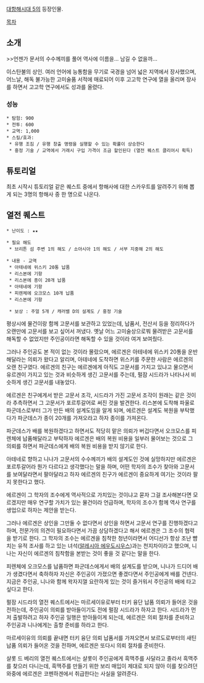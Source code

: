 [[대항해시대 5]]의 등장인물.

[[목차]]
== 소개 ==
>>언젠가 문서의 수수께끼를 풀어 역사에 이름을... 남길 수 없을까...

이스탄불의 상인. 여러 언어에 능통함을 무기로 국경을 넘어 넓은 지역에서 장사했으며, 어느날, 해독 불가능한 고미술품 서적에 매료되어 이후 고고학 연구에 열을 올리며 장사를 하면서 고고학 연구에서도 성과를 올렸다.

=== 성능 ===
 * 탐험: 900
 * 전투: 600
 * 교역: 1,000
 * 스킬/효과: 
  * 유행 조짐 / 유행 창출 명령을 실행할 수 있는 확률이 상승한다
  * 흥정 기술 / 교역에서 거래시 구입 가격이 조금 할인된다 (열전 퀘스트 클리어시 획득)

== 튜토리얼 ==
최초 시작시 튜토리얼 같은 퀘스트 중에서 항해사에 대한 스카우트를 알려주기 위해 뽑게 되는 3명의 항해사 중 한 명으로 나온다.

== 열전 퀘스트 ==
 * 난이도 : ★★

 * 필요 해도
  * 브리튼 섬 주변 1의 해도 / 소아시아 1의 해도 / 서부 지중해 2의 해도

 * 내용 - 교역
  * 아테네에 위스키 20통 납품
  * 리스본에 기항
  * 리스본에 종이 20개 납품
  * 아테네에 기항
  * 피렌체에 오크모스 10개 납품
  * 리스본에 기항

  * 보상 : 주얼 5개 / 캐러밸 D의 설계도 / 흥정 기술

평상시에 물건이랑 함께 고문서를 보관하고 있었는데, 납품서, 전산서 등을 정리하다가 오랜만에 고문서를 보고 싶어서 꺼냈다. 옛날 어느 고미술상으로붜 물려받은 고문서를 해독할 수 없었지만 주인공이라면 해독할 수 있을 것이라 여겨 보여줬다.

그러나 주인공도 본 적이 없는 것이라 몰랐으며, 에르겐은 아테네에 위스키 20통을 운반해달라는 의뢰가 왔다고 알리며, 아테네에 도착하면 위스키를 주문한 사람은 에르겐의 오랜 친구였다. 에르겐의 친구는 에르겐에게 아직도 고문서를 가지고 있냐고 물으면서 유르겐이 가지고 있는 것과 비슷하게 생긴 고문서를 주는데, 펄잠 시드라가 나타나서 비슷하게 생긴 고문서를 내놓았다.

에르겐은 친구에게서 받은 고문서 조각, 시드라가 가진 고문서 조각이 원래는 같은 것이라 추측하면서 그 고문서가 포르투갈어로 써진 것을 발견한다. 리스본에 도착해 파울로 파군데스로부터 그가 만든 배의 설계도임을 알게 되며, 에르겐은 설계도 복원을 부탁했다가 파군데스가 종이 20개를 가져오라고 하자 종이를 가져온다.

파군데스가 배를 복원하겠다고 하면서도 적당히 맡은 의뢰가 버겁다면서 오크모스를 피렌체에 납품해달라고 부탁하자 에르겐은 배의 복원 비용을 일부러 물어보는 것으로 그 의뢰를 하면서 파군데스에게 배의 복원 비용을 받지 않기로 한다.

아테네로 향하고 니나가 고문서의 수수께끼가 배의 설계도인 것에 실망하지만 에르겐은 포르투갈어라 뭔가 다르다고 생각했다는 말을 하며, 어떤 학자의 조수가 찾아와 고문서를 보여달라면서 팔아달라고 하자 에르겐의 친구가 에르겐이 중요하게 여기는 것이라 팔지 못한다고 했다.

에르겐이 그 학자의 조수에게 역사적으로 가치있는 것이냐고 묻자 그걸 조사해본다면 모르겠지만 매우 연구할 가치가 있는 물건이라 언급하며, 학자의 조수가 함께 역사 연구를 생업으로 하자는 제안을 받는다.

그러나 에르겐은 상인을 그만둘 수 없다면서 상인을 하면서 고문서 연구를 진행하겠다고 하며, 전문가의 의견이 필요하다면서 가끔 상담하겠다고 해서 에르겐은 그 조수의 협력을 받기로 한다. 그 학자의 조수는 에르겐을 침착한 청년이라면서 어디선가 항상 조난 뺨치는 유적 조사를 하고 있는 녀석([[알레시아 에우도시우스]])과는 천지차이라고 했으며, 니나는 자신이 에르겐의 침착함을 본받는 것이 좋을 것 같다는 말을 한다.

피렌체에 오크모스를 납품하면 파군데스에게서 배의 설계도를 받으며, 니나가 드디어 배가 생겼다면서 축하하자 자신은 주인공이 가졌으면 좋겠다면서 주인공에게 배를 건넨다. 지금은 주인공, 니나와 함께 왁자지껄 요란하게 있는 것이 즐거워서 주인공의 배에 타고 싶다고 한다.

펄잠 시드라의 열전 퀘스트에서는 마르세이유로부터 터키 융단 납품 의뢰가 들어온 것을 전하는데, 주인공이 의뢰를 받아들이기도 전에 펄잠 시드라가 하자고 한다. 시드라가 먼저 출발하려고 하자 주인공 일행은 받아들이게 되는데, 에르겐은 의뢰 절차를 준비하고 주인공과 니나에게는 출항 준비를 하라고 한다.

마르세이유의 의뢰를 끝내면 터키 융단 의뢰 납품서를 가져오면서 보르도로부터의 새틴 납품 의뢰가 들어온 것을 전하며, 에르겐은 또다시 의뢰 절차를 준비한다.

샬롯 드 베리의 열전 퀘스트에서는 샬롯이 주인공에게 흑맥주를 사달라고 졸라서 흑맥주를 찾으러 다니는데, 흑맥주를 만들기 위한 보리 매입이 제대로 되지 않아 이를 찾으려던 와중에 에르겐은 코펜하겐에서 취급한다는 사실을 알려준다.
